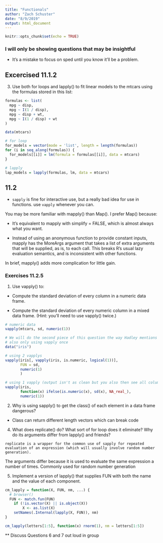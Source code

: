 ```yaml
---
title: "Functionals"
author: "Zach Schuster"
date: "8/9/2019"
output: html_document
---
```


```r
knitr::opts_chunk$set(echo = TRUE)


```

### I will only be showing questions that may be insightful

* It's a mistake to focus on sped until you know it'll be a problem.

## Excercised 11.1.2

3. Use both for loops and lapply() to fit linear models to the mtcars using the formulas stored in this list:

```r
formulas <- list(
  mpg ~ disp,
  mpg ~ I(1 / disp),
  mpg ~ disp + wt,
  mpg ~ I(1 / disp) + wt
)

data(mtcars)

# for loop
for_models = vector(mode = 'list', length = length(formulas))
for (i in seq_along(formulas)) {
  for_models[[i]] = lm(formula = formulas[[i]], data = mtcars)
}

# lapply
lap_models = lapply(formulas, lm, data = mtcars)
```


## 11.2

* `sapply` is fine for interactive use, but a really bad idea for use in functions. use `vapply` whenever you can.

You may be more familiar with mapply() than Map(). I prefer Map() because:

* It’s equivalent to mapply with simplify = FALSE, which is almost always what you want.

* Instead of using an anonymous function to provide constant inputs, mapply has the MoreArgs argument that takes a list of extra arguments that will be supplied, as is, to each call. This breaks R’s usual lazy evaluation semantics, and is inconsistent with other functions.

In brief, mapply() adds more complication for little gain.

### Exercises 11.2.5

1. Use vapply() to:

* Compute the standard deviation of every column in a numeric data frame.

* Compute the standard deviation of every numeric column in a mixed data frame. (Hint: you’ll need to use vapply() twice.)

```r

# numeric data
vapply(mtcars, sd, numeric(1))

# We will do the second piece of this question the way Hadley mentions and then
# also only using vapply once
data("iris")

# using 2 vapplys
vapply(iris[, vapply(iris, is.numeric, logical(1))],
       FUN = sd,
       numeric(1)
       )

# using 1 vapply (output isn't as clean but you also then see all columns)
vapply(iris,
       function(x) ifelse(is.numeric(x), sd(x), NA_real_),
       numeric(1))

```

2. Why is using sapply() to get the class() of each element in a data frame dangerous?

  * Class can return different length vectors which can break code


4. What does replicate() do? What sort of for loop does it eliminate? Why do its arguments differ from lapply() and friends?

`replicate is a wrapper for the common use of sapply for repeated evaluation of an expression (which will usually involve random number generation).`

The arguments differ because it is used to evaluate the same expression a number of times. Commonly used for random number generation


5. Implement a version of lapply() that supplies FUN with both the name and the value of each component.
```r
cm_lapply = function(X, FUN, nm, ...) {
  # browser()
  FUN <- match.fun(FUN)
    if (!is.vector(X) || is.object(X)) 
        X <- as.list(X)
    setNames(.Internal(lapply(X, FUN)), nm)
}

cm_lapply(letters[1:5], function(x) rnorm(1), nm = letters[1:5])
```


** Discuss Questions 6 and 7 out loud in group




